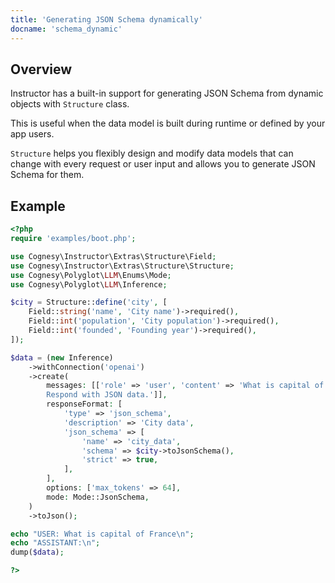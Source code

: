 ```yaml
---
title: 'Generating JSON Schema dynamically'
docname: 'schema_dynamic'
---
```


## Overview

Instructor has a built-in support for generating JSON Schema from
dynamic objects with `Structure` class.

This is useful when the data model is built during runtime or defined
by your app users.

`Structure` helps you flexibly design and modify data models that
can change with every request or user input and allows you to generate
JSON Schema for them.

## Example

```php
<?php
require 'examples/boot.php';

use Cognesy\Instructor\Extras\Structure\Field;
use Cognesy\Instructor\Extras\Structure\Structure;
use Cognesy\Polyglot\LLM\Enums\Mode;
use Cognesy\Polyglot\LLM\Inference;

$city = Structure::define('city', [
    Field::string('name', 'City name')->required(),
    Field::int('population', 'City population')->required(),
    Field::int('founded', 'Founding year')->required(),
]);

$data = (new Inference)
    ->withConnection('openai')
    ->create(
        messages: [['role' => 'user', 'content' => 'What is capital of France? \
        Respond with JSON data.']],
        responseFormat: [
            'type' => 'json_schema',
            'description' => 'City data',
            'json_schema' => [
                'name' => 'city_data',
                'schema' => $city->toJsonSchema(),
                'strict' => true,
            ],
        ],
        options: ['max_tokens' => 64],
        mode: Mode::JsonSchema,
    )
    ->toJson();

echo "USER: What is capital of France\n";
echo "ASSISTANT:\n";
dump($data);

?>
```
